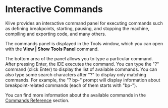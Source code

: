 
# Interactive Commands

Klive provides an interactive command panel for executing commands such as defining breakpoints, starting, pausing, and stopping the machine, compiling and exporting code, and many others.

<ClickableImage src="/images/working-with-ide/ide-commands.png" width="640" />

The commands panel is displayed in the Tools window, which you can open with the **View | Show Tools Panel** command.

The bottom area of the panel allows you to type a particular command. After pressing Enter, the IDE executes the command. You can type the "?" command (click Enter) to display the list of available commands. You can also type some search characters after "?" to display only matching commands. For example, the "? bp-" prompt will display information about breakpoint-related commands (each of them starts with "bp-").

You can find more information about the available commands in the [Commands Reference](/commands-reference)  section.

